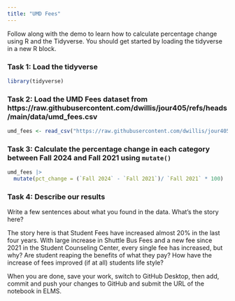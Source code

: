 ```yaml
---
title: "UMD Fees"
---
```


Follow along with the demo to learn how to calculate percentage change using R and the Tidyverse. You should get started by loading the tidyverse in a new R block.


### Task 1: Load the tidyverse
```r
library(tidyverse)
```


### Task 2: Load the UMD Fees dataset from https://raw.githubusercontent.com/dwillis/jour405/refs/heads/main/data/umd_fees.csv

```r
umd_fees <- read_csv("https://raw.githubusercontent.com/dwillis/jour405/refs/heads/main/data/umd_fees.csv")
```


### Task 3: Calculate the percentage change in each category between Fall 2024 and Fall 2021 using `mutate()`

```r
umd_fees |> 
  mutate(pct_change = (`Fall 2024` - `Fall 2021`)/ `Fall 2021` * 100)

```
### Task 4: Describe our results

Write a few sentences about what you found in the data. What's the story here?

The story here is that Student Fees have increased almost 20% in the last four years. With large increase in Shuttle Bus Fees and a new fee since 2021 in the Student Counseling Center, every single fee has increased, but why?  Are student reaping the benefits of what they pay? How have the increase of fees improved (if at all) students life style? 




When you are done, save your work, switch to GitHub Desktop, then add, commit and push your changes to GitHub and submit the URL of the notebook in ELMS.

